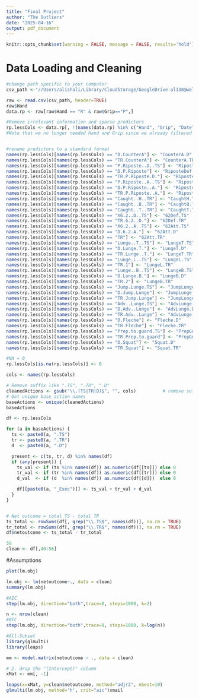 ```yaml
---
title: "Final Project"
author: "The Outliers"
date: "2025-04-16"
output: pdf_document
---
```


```r
knitr::opts_chunk$set(warning = FALSE, message = FALSE, results='hold')
```

# Data Loading and Cleaning
```r
#change path specific to your computer
csv_path <-"//Users/alishali/Library/CloudStorage/GoogleDrive-al138@wellesley.edu/.shortcut-targets-by-id/1MhR7KDrJwhRpHYUrEblfKMUqoQeo74PH/STAT228_FinalProject/rawDataset.csv"
```

```r
raw <- read.csv(csv_path, header=TRUE)
raw$Hand
data.rp <- raw[raw$Hand == "R" & raw$Grip=="P",]

#Remove irrelevant information and sparse predictors
rp.lessCols <- data.rp[, !(names(data.rp) %in% c("Hand", "Grip", "Date", "Name", "Club.Team", "Height", "D.Defense", "Defense.TS", "TR.Defense", "Exchange TS", "Exchange.TS", "TR.Exchange", "Infighting.TS", "TR.Infighting", "Hand.TS", "TR.Hand", "my.side.TS", "my.side.D", "my.side.TR", "middle.TS", "middle.D", "middle.TR", "their.side.TS", "their.side.D", "their.side.TR", "Result"))]
#Note that we no longer needed Hand and Grip since we already filtered for all RP


#rename predictors to a standard format
names(rp.lessCols)[names(rp.lessCols) == "D.CounterA"] <- "CounterA.D"
names(rp.lessCols)[names(rp.lessCols) == "TR.CounterA"] <- "CounterA.TR"
names(rp.lessCols)[names(rp.lessCols) == "P.Riposte..D..TS"] <- "RiposteDef.TS"
names(rp.lessCols)[names(rp.lessCols) == "D.P.Riposte"] <- "RiposteDef.D"
names(rp.lessCols)[names(rp.lessCols) == "TR.P.Riposte.D."] <- "RiposteDef.TR"
names(rp.lessCols)[names(rp.lessCols) == "P.Riposte..A..TS"] <- "RiposteAtt.TS"
names(rp.lessCols)[names(rp.lessCols) == "D.P.Riposte..A."] <- "RiposteAtt.D"
names(rp.lessCols)[names(rp.lessCols) == "TR.P.Riposte..A."] <- "RiposteAtt.TR"
names(rp.lessCols)[names(rp.lessCols) == "Caught..H..TR"] <- "CaughtH.TR"
names(rp.lessCols)[names(rp.lessCols) == "Caught..B..TR"] <- "CaughtB.TR"
names(rp.lessCols)[names(rp.lessCols) == "Caught..T..TR"] <- "CaughtT.TR"
names(rp.lessCols)[names(rp.lessCols) == "X6.2..D..TS"] <- "62Def.TS"
names(rp.lessCols)[names(rp.lessCols) == "TR.6.2..D."] <- "62Def.TR"
names(rp.lessCols)[names(rp.lessCols) == "X6.2..A..TS"] <- "62Att.TS"
names(rp.lessCols)[names(rp.lessCols) == "D.6.2.A."] <- "62Att.D"
names(rp.lessCols)[names(rp.lessCols) == "TR"] <- "62Att.TR"
names(rp.lessCols)[names(rp.lessCols) == "Lunge..T..TS"] <- "LungeT.TS"
names(rp.lessCols)[names(rp.lessCols) == "D.Lunge.T."] <- "LungeT.D"
names(rp.lessCols)[names(rp.lessCols) == "TR.Lunge..T."] <- "LungeT.TR"
names(rp.lessCols)[names(rp.lessCols) == "Lunge.L..TS"] <- "LungeL.TS"
names(rp.lessCols)[names(rp.lessCols) == "TR.1"] <- "LungeL.TR"
names(rp.lessCols)[names(rp.lessCols) == "Lunge..B..TS"] <- "LungeB.TS"
names(rp.lessCols)[names(rp.lessCols) == "D.Lunge.B."] <- "LungeB.D"
names(rp.lessCols)[names(rp.lessCols) == "TR.2"] <- "LungeB.TR"
names(rp.lessCols)[names(rp.lessCols) == "Jump.Lunge.TS"] <- "JumpLunge.TS"
names(rp.lessCols)[names(rp.lessCols) == "D.Jump.Lunge"] <- "JumpLunge.D"
names(rp.lessCols)[names(rp.lessCols) == "TR.Jump.Lunge"] <- "JumpLunge.TR"
names(rp.lessCols)[names(rp.lessCols) == "Adv..Lunge.TS"] <- "AdvLunge.TS"
names(rp.lessCols)[names(rp.lessCols) == "D.Adv..Lunge"] <- "AdvLunge.D"
names(rp.lessCols)[names(rp.lessCols) == "TR.Adv..Lunge"] <- "AdvLunge.TR"
names(rp.lessCols)[names(rp.lessCols) == "D.Fleche"] <- "Fleche.D"
names(rp.lessCols)[names(rp.lessCols) == "TR.Fleche"] <- "Fleche.TR"
names(rp.lessCols)[names(rp.lessCols) == "Prep.to.guard.TS"] <- "PrepGuard.TS"
names(rp.lessCols)[names(rp.lessCols) == "TR.Prep.to.guard"] <- "PrepGuard.TR"
names(rp.lessCols)[names(rp.lessCols) == "D.Squat"] <- "Squat.D"
names(rp.lessCols)[names(rp.lessCols) == "TR.Squat"] <- "Squat.TR"

#NA = 0
rp.lessCols[is.na(rp.lessCols)] <- 0

cols <- names(rp.lessCols)

# Remove suffix like ".TS", ".TR", ".D"
cleanedActions <- gsub("\\.(TS|TR|D)$", "", cols)          # remove suffix
# Get unique base action names
baseActions <- unique(cleanedActions)
baseActions 

df <- rp.lessCols

for (a in baseActions) {
  ts <- paste0(a, ".TS")
  tr <- paste0(a, ".TR")
  d  <- paste0(a, ".D")

  present <- c(ts, tr, d) %in% names(df)
  if (any(present)) {
    ts_val <- if (ts %in% names(df)) as.numeric(df[[ts]]) else 0
    tr_val <- if (tr %in% names(df)) as.numeric(df[[tr]]) else 0
    d_val  <- if (d  %in% names(df)) as.numeric(df[[d]])  else 0

    df[[paste0(a, "_Exec")]] <- ts_val + tr_val + d_val
  }
}


# Net outcome = total TS - total TR
ts_total <- rowSums(df[, grep("\\.TS$", names(df))], na.rm = TRUE)
tr_total <- rowSums(df[, grep("\\.TR$", names(df))], na.rm = TRUE)
df$netoutcome <- ts_total - tr_total

39
clean <- df[,40:56]

```

#Assumptions
```r
plot(lm.obj)
```



```r
lm.obj <- lm(netoutcome~., data = clean)
summary(lm.obj)

#AIC
step(lm.obj, direction="both",trace=0, steps=1000, k=2)

n <- nrow(clean)
#BIC
step(lm.obj, direction="both",trace=0, steps=1000, k=log(n))

#All-Subset
library(glmulti)
library(leaps)

mm <- model.matrix(netoutcome ~ ., data = clean)

# 2. drop the "(Intercept)" column
xMat <- mm[, -1]

leaps(x=xMat, y=clean$netoutcome, method="adjr2", nbest=10)
glmulti(lm.obj, method='h', crit="aic")xmail
```


